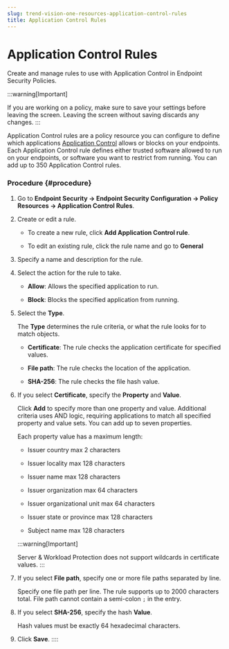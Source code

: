 ```yaml
---
slug: trend-vision-one-resources-application-control-rules
title: Application Control Rules
---
```

# Application Control Rules

Create and manage rules to use with Application Control in Endpoint Security Policies.

:::warning[Important]

If you are working on a policy, make sure to save your settings before leaving the screen. Leaving the screen without saving discards any changes.
:::

Application Control rules are a policy resource you can configure to define which applications [Application Control](policies-application-control.mdx) allows or blocks on your endpoints. Each Application Control rule defines either trusted software allowed to run on your endpoints, or software you want to restrict from running. You can add up to 350 Application Control rules.

### Procedure {#procedure}

1.  Go to **Endpoint Security → Endpoint Security Configuration → Policy Resources → Application Control Rules**.

2.  Create or edit a rule.

    - To create a new rule, click **Add Application Control rule**.

    - To edit an existing rule, click the rule name and go to **General**

3.  Specify a name and description for the rule.

4.  Select the action for the rule to take.

    - **Allow**: Allows the specified application to run.

    - **Block**: Blocks the specified application from running.

5.  Select the **Type**.

    The **Type** determines the rule criteria, or what the rule looks for to match objects.

    - **Certificate**: The rule checks the application certificate for specified values.

    - **File path**: The rule checks the location of the application.

    - **SHA-256**: The rule checks the file hash value.

6.  If you select **Certificate**, specify the **Property** and **Value**.

    Click **Add** to specify more than one property and value. Additional criteria uses AND logic, requiring applications to match all specified property and value sets. You can add up to seven properties.

    Each property value has a maximum length:

    - Issuer country max 2 characters

    - Issuer locality max 128 characters

    - Issuer name max 128 characters

    - Issuer organization max 64 characters

    - Issuer organizational unit max 64 characters

    - Issuer state or province max 128 characters

    - Subject name max 128 characters

    :::warning[Important]

    Server & Workload Protection does not support wildcards in certificate values.
    :::

7.  If you select **File path**, specify one or more file paths separated by line.

    Specify one file path per line. The rule supports up to 2000 characters total. File path cannot contain a semi-colon `;` in the entry.

8.  If you select **SHA-256**, specify the hash **Value**.

    Hash values must be exactly 64 hexadecimal characters.

9.  Click **Save**.
::::
